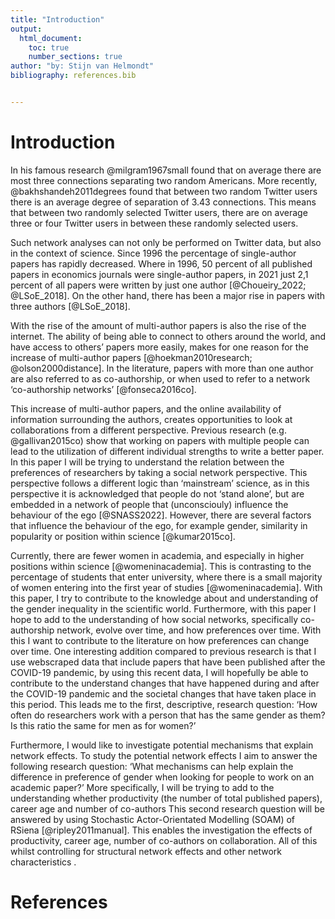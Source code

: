 ```yaml
---
title: "Introduction"
output:
  html_document:
    toc: true
    number_sections: true
author: "by: Stijn van Helmondt"
bibliography: references.bib


---
```


# Introduction

In his famous research @milgram1967small found that on average there are most three connections separating two random Americans. More recently, @bakhshandeh2011degrees found that between two random Twitter users there is an average degree of separation of 3.43 connections. This means that between two randomly selected Twitter users, there are on average three or four Twitter users in between these randomly selected users. 

Such network analyses can not only be performed on Twitter data, but also in the context of science. Since 1996 the percentage of single-author papers has rapidly decreased. Where in 1996, 50 percent of all published papers in economics journals were single-author papers, in 2021 just 2,1 percent of all papers were written by just one author [@Choueiry_2022; @LSoE_2018]. On the other hand, there has been a major rise in papers with three authors [@LSoE_2018]. 

With the rise of the amount of multi-author papers is also the rise of the internet. The ability of being able to connect to others around the world, and have access to others' papers more easily, makes for one reason for the increase of multi-author papers [@hoekman2010research; @olson2000distance]. In the literature, papers with more than one author are also referred to as co-authorship, or when used to refer to a network 'co-authorship networks' [@fonseca2016co].

This increase of multi-author papers, and the online availability of information surrounding the authors, creates opportunities to look at collaborations from a different perspective. Previous research (e.g. @gallivan2015co) show that working on papers with multiple people can lead to the utilization of different individual strengths to write a better paper. In this paper I will be trying to understand the relation between the preferences of researchers by taking a social network perspective. This perspective follows a different logic than 'mainstream' science, as in this perspective it is acknowledged that people do not 'stand alone', but are embedded in a network of people that (unconsciouly) influence the behaviour of the ego [@SNASS2022]. However, there are several factors that influence the behaviour of the ego, for example gender, similarity in popularity or position within science [@kumar2015co].

Currently, there are fewer women in academia, and especially in higher positions within science [@womeninacademia]. This is contrasting to the percentage of students that enter university, where there is a small majority of women entering into the first year of studies [@womeninacademia]. With this paper, I try to contribute to the knowledge about and understanding of the gender inequality in the scientific world. Furthermore, with this paper I hope to add to the understanding of how social networks, specifically co-authorship network, evolve over time, and how preferences over time. With this I want to contribute to the literature on how preferences can change over time. One interesting addition compared to previous research is that I use webscraped data that include papers that have been published after the COVID-19 pandemic, by using this recent data, I will hopefully be able to contribute to the understand changes that have happened during and after the COVID-19 pandemic and the societal changes that have taken place in this period. This leads me to the first, descriptive, research question: 'How often do researchers work with a person that has the same gender as them? Is this ratio the same for men as for women?'

Furthermore, I would like to investigate potential mechanisms that explain network effects. To study the potential network effects I aim to answer the following research question: 'What mechanisms can help explain the difference in preference of gender when looking for people to work on an academic paper?' More specifically, I will be trying to add to the understanding whether productivity (the number of total published papers), career age and number of co-authors This second research question will be answered by using Stochastic Actor-Orientated Modelling (SOAM) of RSiena [@ripley2011manual]. This enables the investigation the effects of productivity, career age, number of co-authors on collaboration. All of this whilst controlling for structural network effects and other network characteristics .


# References
